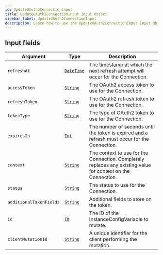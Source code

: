 ```yaml
---
id: UpdateOAuth2ConnectionInput
title: UpdateOAuth2ConnectionInput Input Object
sidebar_label: UpdateOAuth2ConnectionInput
description: Learn how to use the UpdateOAuth2ConnectionInput Input Object for Builder's API.
---
```


## Input fields

| Argument                | Type                                         | Description                                                                                                  |
| ----------------------- | -------------------------------------------- | ------------------------------------------------------------------------------------------------------------ |
| `refreshAt`             | [`DateTime`](/composer/builder/api/schema/scalar/DateTime.mdx) | The timestamp at which the next refresh attempt will occur for the Connection.                               |
| `accessToken`           | [`String`](/composer/builder/api/schema/scalar/String.mdx)     | The OAuth2 access token to use for the Connection.                                                           |
| `refreshToken`          | [`String`](/composer/builder/api/schema/scalar/String.mdx)     | The OAuth2 refresh token to use for the Connection.                                                          |
| `tokenType`             | [`String`](/composer/builder/api/schema/scalar/String.mdx)     | The type of OAuth2 token to use for the Connection.                                                          |
| `expiresIn`             | [`Int`](/composer/builder/api/schema/scalar/Int.mdx)           | The number of seconds until the token is expired and a refresh must occur for the Connection.                |
| `context`               | [`String`](/composer/builder/api/schema/scalar/String.mdx)     | The context to use for the Connection. Completely replaces any existing value for context on the Connection. |
| `status`                | [`String`](/composer/builder/api/schema/scalar/String.mdx)     | The status to use for the Connection.                                                                        |
| `additionalTokenFields` | [`String`](/composer/builder/api/schema/scalar/String.mdx)     | Additional fields to store on the token.                                                                     |
| `id`                    | [`ID`](/composer/builder/api/schema/scalar/ID.mdx)             | The ID of the InstanceConfigVariable to mutate.                                                              |
| `clientMutationId`      | [`String`](/composer/builder/api/schema/scalar/String.mdx)     | A unique identifier for the client performing the mutation.                                                  |
